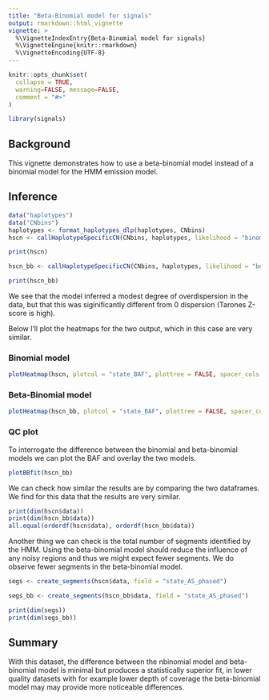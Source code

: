 ```yaml
---
title: "Beta-Binomial model for signals"
output: rmarkdown::html_vignette
vignette: >
  %\VignetteIndexEntry{Beta-Binomial model for signals}
  %\VignetteEngine{knitr::rmarkdown}
  %\VignetteEncoding{UTF-8}
---
```


```r
knitr::opts_chunk$set(
  collapse = TRUE,
  warning=FALSE, message=FALSE, 
  comment = "#>"
)
```

```r
library(signals)
```

## Background
This vignette demonstrates how to use a beta-binomial model instead of a binomial model for the HMM emission model.

## Inference
```r
data("haplotypes")
data("CNbins")
haplotypes <- format_haplotypes_dlp(haplotypes, CNbins)
hscn <- callHaplotypeSpecificCN(CNbins, haplotypes, likelihood = "binomial")

print(hscn)

hscn_bb <- callHaplotypeSpecificCN(CNbins, haplotypes, likelihood = "betabinomial")

print(hscn_bb)

```
We see that the model inferred a modest degree of overdispersion in the data, but that this was siginificantly different from 0 dispersion (Tarones Z-score is high).

Below I'll plot the heatmaps for the two output, which in this case are very similar.

### Binomial model
```r
plotHeatmap(hscn, plotcol = "state_BAF", plottree = FALSE, spacer_cols = 15)
```

### Beta-Binomial model
```r
plotHeatmap(hscn_bb, plotcol = "state_BAF", plottree = FALSE, spacer_cols = 15)
```

### QC plot
To interrogate the difference between the binomial and beta-binomial models we can plot the BAF and overlay the two models.

```r
plotBBfit(hscn_bb)
```

We can check how similar the results are by comparing the two dataframes. We find for this data that the results are very similar.
```r
print(dim(hscn$data))
print(dim(hscn_bb$data))
all.equal(orderdf(hscn$data), orderdf(hscn_bb$data))
```

Another thing we can check is the total number of segments identified by the HMM. Using the beta-binomial model should reduce the influence of any noisy regions and thus we might expect fewer segments. We do observe fewer segments in the beta-binomial model.

```r
segs <- create_segments(hscn$data, field = "state_AS_phased")

segs_bb <- create_segments(hscn_bb$data, field = "state_AS_phased")

print(dim(segs))
print(dim(segs_bb))
```


## Summary
With this dataset, the difference between the nbinomial model and beta-binomial model is minimal but produces a statistically superior fit, in lower quality datasets with for example lower depth of coverage the beta-binomial model may may provide more noticeable differences.


